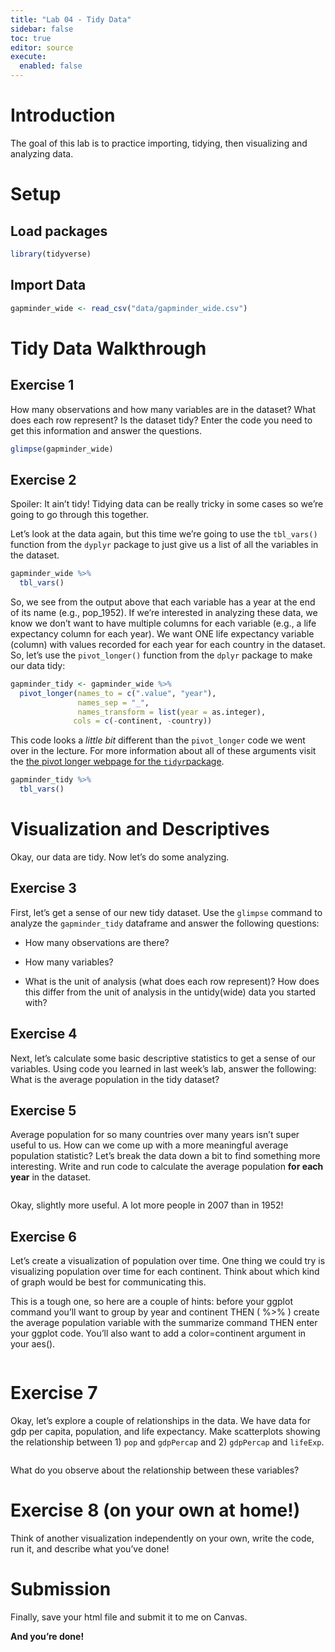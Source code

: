 ```yaml
---
title: "Lab 04 - Tidy Data"
sidebar: false
toc: true
editor: source
execute: 
  enabled: false
---
```


# Introduction

The goal of this lab is to practice importing, tidying, then visualizing and analyzing data.

# Setup

## Load packages

```r
library(tidyverse)
```

## Import Data


```r
gapminder_wide <- read_csv("data/gapminder_wide.csv")
```
# Tidy Data Walkthrough

## Exercise 1

How many observations and how many variables are in the dataset? What does each row represent? Is the dataset tidy? Enter the code you need to get this information and answer the questions.

```r
glimpse(gapminder_wide)
```

## Exercise 2

Spoiler: It ain't tidy! Tidying data can be really tricky in some cases so we're going to go through this together.

Let's look at the data again, but this time we're going to use the `tbl_vars()` function from the `dyplyr` package to just give us a list of all the variables in the dataset.

```r
gapminder_wide %>% 
  tbl_vars()
```

So, we see from the output above that each variable has a year at the end of its name (e.g., pop_1952). If we're interested in analyzing these data, we know we don't want to have multiple columns for each variable (e.g., a life expectancy column for each year). We want ONE life expectancy variable (column) with values recorded for each year for each country in the dataset. So, let's use the `pivot_longer()` function from the `dplyr` package to make our data tidy:

```r
gapminder_tidy <- gapminder_wide %>% 
  pivot_longer(names_to = c(".value", "year"),
               names_sep = "_",
               names_transform = list(year = as.integer),
              cols = c(-continent, -country))
```

This code looks a *little bit* different than the `pivot_longer` code we went over in the lecture. For more information about all of these arguments visit the [the pivot longer webpage for the `tidyr`package](https://tidyr.tidyverse.org/reference/pivot_longer.html).

```r
gapminder_tidy %>% 
  tbl_vars()
```

# Visualization and Descriptives

Okay, our data are tidy. Now let's do some analyzing.

## Exercise 3

First, let's get a sense of our new tidy dataset. Use the `glimpse` command to analyze the `gapminder_tidy` dataframe and answer the following questions:

-   How many observations are there?

-   How many variables?

-   What is the unit of analysis (what does each row represent)? How does this differ from the unit of analysis in the untidy(wide) data you started with?

## Exercise 4

Next, let's calculate some basic descriptive statistics to get a sense of our variables. Using code you learned in last week's lab, answer the following: What is the average population in the tidy dataset?

## Exercise 5

Average population for so many countries over many years isn't super useful to us. How can we come up with a more meaningful average population statistic? Let's break the data down a bit to find something more interesting. Write and run code to calculate the average population **for each year** in the dataset.

```r

```

Okay, slightly more useful. A lot more people in 2007 than in 1952!

## Exercise 6

Let's create a visualization of population over time. One thing we could try is visualizing population over time for each continent. Think about which kind of graph would be best for communicating this. 

This is a tough one, so here are a couple of hints: before your ggplot command you'll want to group by year and continent THEN ( %>% ) create the average population variable with the summarize command THEN enter your ggplot code. You'll also want to add a color=continent argument in your aes(). 

```r

```

# Exercise 7

Okay, let's explore a couple of relationships in the data. We have data for gdp per capita, population, and life expectancy. Make scatterplots showing the relationship between 1) `pop` and `gdpPercap` and 2) `gdpPercap` and `lifeExp`.

```r

```

What do you observe about the relationship between these variables?

# Exercise 8 (on your own at home!)

Think of another visualization independently on your own, write the code, run it, and describe what you've done!

# Submission

Finally, save your html file and submit it to me on Canvas.

**And you're done!**
